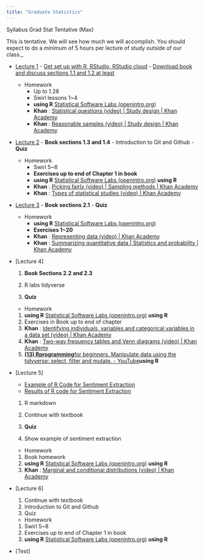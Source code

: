 ```yaml
---
title: "Graduate Statistics"
---
```

Syllabus Grad Stat Tentative (Max)

This is tentative. We will see how much we will accomplish. You should expect to do a minimum of 5 hours per lecture of study outside of our class._


- [Lecture 1](00-install_name_plot.html)
        - [Get set up with R, RStudio, RStudio cloud](00-install_name_plot.html)
        - [Download book and discuss sections 1.1 and 1.2 at least](00-install_name_plot.html)

    - Homework
        - Up to 1.28
        - Swirl lessons 1~4
        - **using R** [Statistical Software Labs (openintro.org)](https://www.openintro.org/book/statlabs/?statlab=software_intro) 
        - **Khan** : [Statistical questions (video) | Study design | Khan Academy](https://www.khanacademy.org/math/statistics-probability/designing-studies/statistics-overview/v/understanding-statistical-questions)
        - **Khan** : [Reasonable samples (video) | Study design | Khan Academy](https://www.khanacademy.org/math/statistics-probability/designing-studies/sampling-and-surveys/v/reasonable-samples)


- [Lecture 2](00-install_name_plot.html)
        - **Book sections 1.3 and 1.4**
        - Introduction to Git and Github
        - **Quiz**

    - Homework
        - Swirl 5~8
        - **Exercises up to end of Chapter 1 in book**
        - **using R** [Statistical Software Labs (openintro.org)](https://www.openintro.org/book/statlabs/?statlab=software_intro) **using R**
        - **Khan** : [Picking fairly (video) | Sampling methods | Khan Academy](https://www.khanacademy.org/math/statistics-probability/designing-studies/sampling-methods-stats/v/probability-decisions)
        - **Khan** : [Types of statistical studies (video) | Khan Academy](https://www.khanacademy.org/math/statistics-probability/designing-studies/types-studies-experimental-observational/v/types-of-statistical-studies)

- [Lecture 3](00-install_name_plot.html)
        - **Book sections 2.1**
        - **Quiz**
    - Homework
        - **using R** [Statistical Software Labs (openintro.org)](https://www.openintro.org/book/statlabs/?statlab=intro_to_data)
        - **Exercises 1~20**
        - **Khan** : [Representing data (video) | Khan Academy](https://www.khanacademy.org/math/statistics-probability/displaying-describing-data/quantitative-data-graphs/v/ways-to-represent-data)
        - **Khan** : [Summarizing quantitative data | Statistics and probability | Khan Academy](https://www.khanacademy.org/math/statistics-probability/summarizing-quantitative-data)

- [Lecture 4]

    1. **Book Sections 2.2 and 2.3**

    1. R labs tidyverse

    1. **Quiz**

    - Homework

    1. **using R** [Statistical Software Labs (openintro.org)](https://www.openintro.org/book/statlabs/?statlab=intro_to_data) **using R**
    2. Exercises in Book up to end of chapter
    3. **Khan** : [Identifying individuals, variables and categorical variables in a data set (video) | Khan Academy](https://www.khanacademy.org/math/statistics-probability/analyzing-categorical-data/one-categorical-variable/v/identifying-individuals-variables-and-categorical-variables-in-a-data-set)
    4. **Khan** : [Two-way frequency tables and Venn diagrams (video) | Khan Academy](https://www.khanacademy.org/math/statistics-probability/analyzing-categorical-data/two-way-tables-for-categorical-data/v/two-way-frequency-tables-and-venn-diagrams)
    5. [**(13) R****programming**for beginners. Manipulate data using the tidyverse: select, filter and mutate. - YouTube](https://www.youtube.com/watch?v=nRtp7wSEtJA)**using R**

- [Lecture 5]
    - [Example of R Code for Sentiment Extraction](sentiment analysis for Nader.R)
    - [Results of R code for Sentiment Extraction](BeforeAndAfter.pdf)        

    1. R markdown
    2. Continue with textbook

    1. **Quiz**

    1. Show example of sentiment extraction

    - Homework

    1. Book homework
    2. **using R** [Statistical Software Labs (openintro.org)](https://www.openintro.org/book/statlabs/?statlab=software_intro) **using R**
    3. **Khan** : [Marginal and conditional distributions (video) | Khan Academy](https://www.khanacademy.org/math/statistics-probability/analyzing-categorical-data/distributions-in-two-way-tables/v/marginal-distribution-and-conditional-distribution)

- [Lecture 6]

    1. Continue with textbook
    2. Introduction to Git and Github
    3. Quiz

    - Homework

    1. Swirl 5~8
    2. Exercises up to end of Chapter 1 in book
    3. **using R** [Statistical Software Labs (openintro.org)](https://www.openintro.org/book/statlabs/?statlab=software_intro) **using R**

- [Test]
